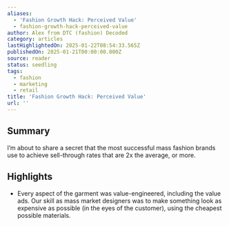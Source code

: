 ```yaml
---
aliases:
  - 'Fashion Growth Hack: Perceived Value'
  - fashion-growth-hack-perceived-value
author: Alex from DTC (fashion) Decoded
category: articles
lastHighlightedOn: 2025-01-22T08:54:33.565Z
publishedOn: 2025-01-21T00:00:00.000Z
source: reader
status: seedling
tags:
  - fashion
  - marketing
  - retail
title: 'Fashion Growth Hack: Perceived Value'
url: ''
---
```

## Summary

I’m about to share a secret that the most successful mass fashion brands use to achieve sell-through rates that are 2x the average, or more.

## Highlights

- Every aspect of the garment was value-engineered, including the value ads. Our skill as mass market designers was to make something look as expensive as possible (in the eyes of the customer), using the cheapest possible materials.
